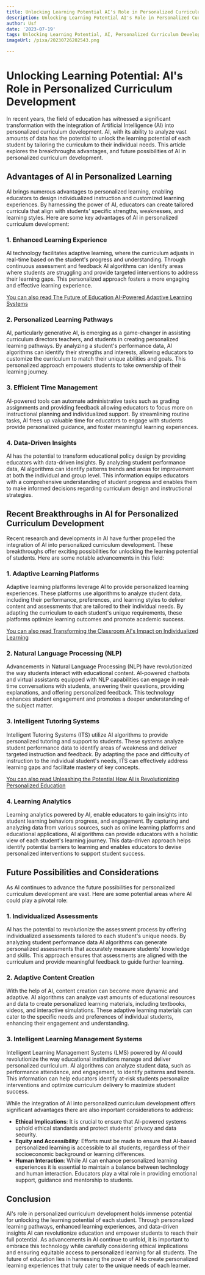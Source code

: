 ```yaml
---
title: Unlocking Learning Potential AI's Role in Personalized Curriculum Development
description: Unlocking Learning Potential AI's Role in Personalized Curriculum Development
author: Usf
date: '2023-07-19'
tags: Unlocking Learning Potential, AI, Personalized Curriculum Development
imageUrl: /pixa/20230726202543.png

---
```

#  Unlocking Learning Potential: AI's Role in Personalized Curriculum Development

In recent years, the field of education has  witnessed a significant transformation with the integration of Artificial Intelligence (AI) into personalized curriculum development.  AI, with its ability to analyze vast amounts  of data has the  potential to unlock the learning potential of each student by tailoring the curriculum to their individual needs. This article explores the breakthroughs advantages, and future possibilities of AI in personalized curriculum development.

## Advantages  of AI in Personalized Learning

AI brings numerous advantages to personalized learning, enabling educators to design individualized  instruction and customized learning experiences. By harnessing the power  of AI, educators  can create tailored curricula that align with students' specific strengths, weaknesses, and  learning styles. Here are some key advantages of AI in personalized curriculum  development:

### 1. Enhanced  Learning Experience

AI technology facilitates adaptive learning, where the curriculum adjusts in real-time based on the student's  progress and understanding. Through continuous assessment and feedback AI algorithms can identify areas where students are struggling and provide targeted  interventions to address  their learning gaps. This personalized approach fosters a more engaging and effective  learning experience.

[You can also read  The Future of  Education AI-Powered Adaptive Learning Systems](The%20Future%20of%20Education%20AI-Powered%20Adaptive%20Learning%20Systems)


### 2.  Personalized Learning Pathways

AI, particularly generative AI, is emerging as a game-changer in assisting curriculum directors teachers, and students in creating personalized learning pathways. By analyzing a student's performance data, AI algorithms can identify their strengths and  interests, allowing educators to customize the curriculum to match their unique abilities and goals. This personalized approach empowers students to take ownership of their learning journey.

### 3. Efficient Time Management

AI-powered tools can automate administrative tasks such as  grading assignments and providing feedback allowing educators to focus more on  instructional planning and individualized support. By streamlining routine tasks, AI  frees up valuable time for educators to engage with students  provide personalized guidance, and foster meaningful learning experiences.

### 4. Data-Driven Insights

AI has the potential to transform  educational policy design  by providing educators with  data-driven insights. By analyzing student performance data, AI  algorithms can  identify patterns  trends and areas for improvement  at  both the individual and group level. This information equips educators with a comprehensive understanding of  student  progress and enables  them to make informed decisions  regarding curriculum design and instructional strategies.

## Recent Breakthroughs in  AI  for Personalized Curriculum Development

Recent research and developments  in AI  have further propelled the integration of AI into personalized curriculum development. These breakthroughs offer exciting  possibilities for unlocking the learning potential  of students. Here are some  notable advancements in this field:

### 1.  Adaptive Learning Platforms

Adaptive learning  platforms  leverage AI to provide personalized learning experiences. These platforms use  algorithms to analyze student data, including their performance,  preferences, and learning styles to deliver  content and assessments that are tailored to their individual  needs. By adapting the curriculum to each  student's unique requirements,  these platforms optimize learning outcomes and promote academic success.

[You can also read Transforming the Classroom AI's Impact on Individualized Learning](Transforming%20the%20Classroom%20AI%27s%20Impact%20on%20Individualized%20Learning)


### 2. Natural Language Processing (NLP)

Advancements in Natural Language Processing (NLP) have revolutionized  the way students interact with educational content. AI-powered chatbots and virtual assistants equipped with NLP capabilities  can engage in real-time  conversations with students, answering  their questions, providing explanations, and offering personalized feedback. This technology enhances student engagement and promotes a deeper understanding of the subject matter.

### 3. Intelligent Tutoring Systems

Intelligent Tutoring Systems  (ITS) utilize AI algorithms to provide personalized tutoring and support to  students. These systems analyze student performance data to identify areas of weakness and deliver targeted instruction and feedback.  By adapting the  pace and difficulty of instruction to the individual student's needs, ITS can effectively address learning gaps and facilitate mastery of key concepts.

[You  can also read Unleashing the Potential  How AI is Revolutionizing Personalized Education](Unleashing%20the%20Potential%20How%20AI%20is%20Revolutionizing%20Personalized%20Education)


### 4. Learning Analytics

Learning analytics powered by AI, enable educators to gain insights into student learning behaviors progress, and engagement. By capturing and analyzing data from various sources, such as online learning platforms and educational applications, AI algorithms can  provide educators with a holistic view of each  student's learning journey. This data-driven approach helps  identify potential barriers  to learning and enables educators to devise personalized interventions to support  student success.

## Future Possibilities and Considerations

As AI continues to advance the future possibilities for personalized curriculum development are vast. Here are  some potential  areas where AI could play a pivotal role:

### 1. Individualized Assessments

AI has the potential to revolutionize the assessment process  by offering individualized assessments tailored to each student's unique needs. By analyzing student performance data AI algorithms can generate personalized  assessments  that accurately  measure  students' knowledge and skills. This  approach ensures that  assessments are aligned with the curriculum and provide meaningful feedback to guide further learning.

### 2. Adaptive Content Creation

With the help of  AI, content creation can become  more dynamic and adaptive.  AI algorithms can analyze vast amounts of  educational resources and data to create personalized  learning materials, including textbooks, videos, and interactive simulations.  These adaptive learning materials can cater to  the specific needs and  preferences of individual students, enhancing their engagement and understanding.

### 3. Intelligent Learning  Management Systems

Intelligent Learning Management Systems (LMS) powered by AI could revolutionize the way educational institutions manage and deliver  personalized curriculum. AI algorithms can analyze student data,  such as performance attendance, and engagement,  to identify patterns and trends. This information can help educators identify  at-risk students personalize interventions and  optimize curriculum delivery to maximize  student success.

While the integration of  AI into personalized curriculum development offers significant advantages there are also important considerations to address:

- **Ethical Implications**: It is crucial to ensure that AI-powered systems uphold ethical standards and protect  students' privacy and data security.
- **Equity  and Accessibility**: Efforts must be  made to ensure that  AI-based personalized learning is  accessible to all students,  regardless of their  socioeconomic background or learning differences.
- **Human Interaction**: While AI can enhance personalized learning experiences it is essential to maintain a balance between technology and human interaction. Educators play a vital role in providing  emotional support, guidance and mentorship to students.

## Conclusion

AI's role in personalized curriculum development holds immense potential for unlocking the learning potential  of each student. Through personalized learning pathways, enhanced learning experiences, and data-driven insights AI can revolutionize education  and empower students to reach their full potential. As advancements  in AI continue to unfold, it is important to embrace this technology  while carefully considering ethical implications and ensuring equitable access  to personalized learning for all students. The future of education lies in harnessing the power of  AI to create personalized learning experiences that truly cater to the unique needs of  each learner.
